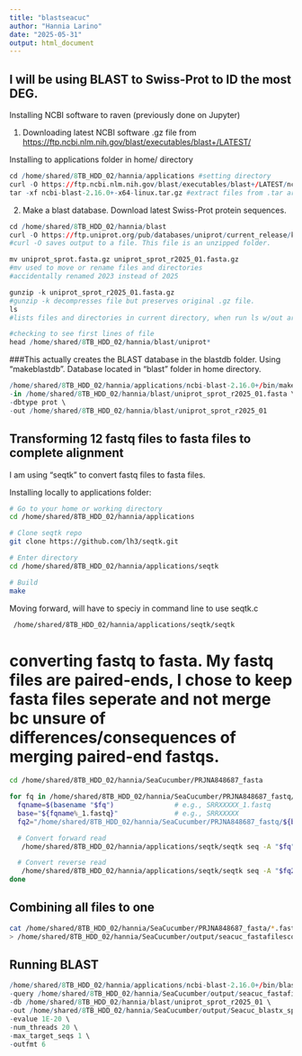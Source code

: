 ```yaml
---
title: "blastseacuc"
author: "Hannia Larino"
date: "2025-05-31"
output: html_document
---
```



## I will be using BLAST to Swiss-Prot to ID the most DEG. 

Installing NCBI software to raven (previously done on Jupyter)

1.  Downloading latest NCBI software .gz file from  <https://ftp.ncbi.nlm.nih.gov/blast/executables/blast+/LATEST/>

Installing to applications folder in home/ directory 

```r

cd /home/shared/8TB_HDD_02/hannia/applications #setting directory 
curl -O https://ftp.ncbi.nlm.nih.gov/blast/executables/blast+/LATEST/ncbi-blast-2.16.0+-x64-linux.tar.gz #uploading NCBI software to directory 
tar -xf ncbi-blast-2.16.0+-x64-linux.tar.gz #extract files from .tar archive 

```

2.  Make a blast database. Download latest Swiss-Prot protein sequences.

```r
cd /home/shared/8TB_HDD_02/hannia/blast
curl -O https://ftp.uniprot.org/pub/databases/uniprot/current_release/knowledgebase/complete/uniprot_sprot.fasta.gz
#curl -O saves output to a file. This file is an unzipped folder. 

mv uniprot_sprot.fasta.gz uniprot_sprot_r2025_01.fasta.gz
#mv used to move or rename files and directories 
#accidentally renamed 2023 instead of 2025 

gunzip -k uniprot_sprot_r2025_01.fasta.gz
#gunzip -k decompresses file but preserves original .gz file. 
ls 
#lists files and directories in current directory, when run ls w/out argument, it displays names of files and folders in current directory 
```
```r
#checking to see first lines of file 
head /home/shared/8TB_HDD_02/hannia/blast/uniprot* 
```

###This actually creates the BLAST database in the blastdb folder. Using "makeblastdb". Database located in "blast" folder in home directory. 

```r
/home/shared/8TB_HDD_02/hannia/applications/ncbi-blast-2.16.0+/bin/makeblastdb \
-in /home/shared/8TB_HDD_02/hannia/blast/uniprot_sprot_r2025_01.fasta \
-dbtype prot \
-out /home/shared/8TB_HDD_02/hannia/blast/uniprot_sprot_r2025_01

```

## Transforming 12 fastq files to fasta files to complete alignment 

I am using "seqtk" to convert fastq files to fasta files. 

Installing locally to applications folder: 
```bash
# Go to your home or working directory
cd /home/shared/8TB_HDD_02/hannia/applications

# Clone seqtk repo
git clone https://github.com/lh3/seqtk.git

# Enter directory
cd /home/shared/8TB_HDD_02/hannia/applications/seqtk

# Build
make

```
Moving forward, will have to speciy in command line to use seqtk.c

```bash
 /home/shared/8TB_HDD_02/hannia/applications/seqtk/seqtk
```



# converting fastq to fasta. My fastq files are paired-ends, I chose to keep fasta files seperate and not merge bc unsure of differences/consequences of merging paired-end fastqs. 

```bash
cd /home/shared/8TB_HDD_02/hannia/SeaCucumber/PRJNA848687_fasta

for fq in /home/shared/8TB_HDD_02/hannia/SeaCucumber/PRJNA848687_fastq/*_1.fastq; do
  fqname=$(basename "$fq")               # e.g., SRRXXXXX_1.fastq
  base="${fqname%_1.fastq}"              # e.g., SRRXXXXX
  fq2="/home/shared/8TB_HDD_02/hannia/SeaCucumber/PRJNA848687_fastq/${base}_2.fastq"

  # Convert forward read
   /home/shared/8TB_HDD_02/hannia/applications/seqtk/seqtk seq -A "$fq" > "${base}_1.fasta"

  # Convert reverse read
   /home/shared/8TB_HDD_02/hannia/applications/seqtk/seqtk seq -A "$fq2" > "${base}_2.fasta"
done

```

## Combining all files to one

```bash
cat /home/shared/8TB_HDD_02/hannia/SeaCucumber/PRJNA848687_fasta/*.fasta \
> /home/shared/8TB_HDD_02/hannia/SeaCucumber/output/seacuc_fastafilescombined.fasta
```

## Running BLAST
```r
/home/shared/8TB_HDD_02/hannia/applications/ncbi-blast-2.16.0+/bin/blastx \
-query /home/shared/8TB_HDD_02/hannia/SeaCucumber/output/seacuc_fastafilescombined.fasta \
-db /home/shared/8TB_HDD_02/hannia/blast/uniprot_sprot_r2025_01 \
-out /home/shared/8TB_HDD_02/hannia/SeaCucumber/output/Seacuc_blastx_sprotresults.tab \
-evalue 1E-20 \
-num_threads 20 \
-max_target_seqs 1 \
-outfmt 6
```







